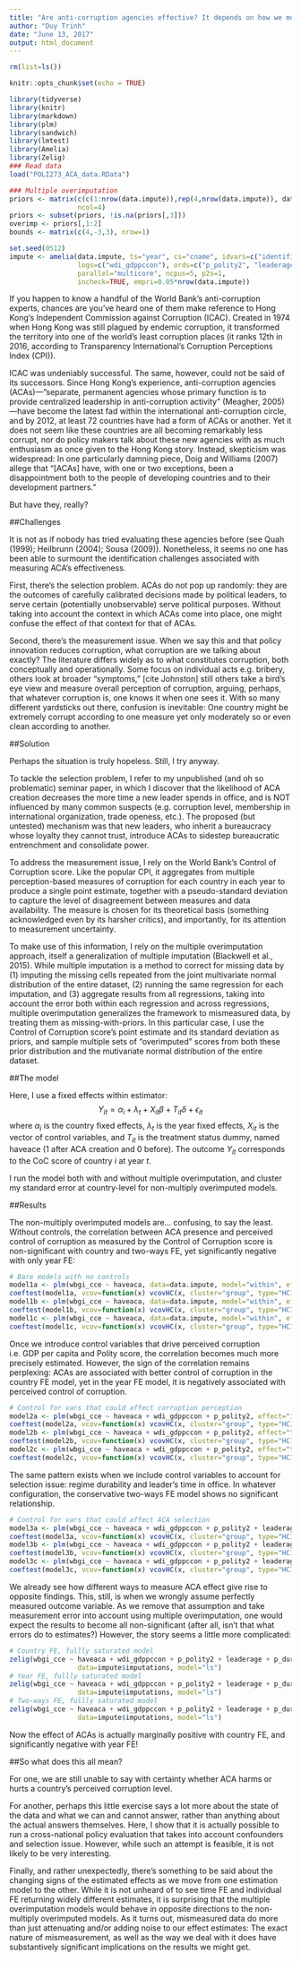 ```yaml
---
title: "Are anti-corruption agencies effective? It depends on how we measure it."
author: "Duy Trinh"
date: "June 13, 2017"
output: html_document
---
```


```r
rm(list=ls())

knitr::opts_chunk$set(echo = TRUE)

library(tidyverse)
library(knitr)
library(markdown)
library(plm)
library(sandwich)
library(lmtest)
library(Amelia)
library(Zelig)
### Read data
load("POLI273_ACA_data.RData")

### Multiple overimputation
priors <- matrix(c(c(1:nrow(data.impute)),rep(4,nrow(data.impute)), data.impute$wbgi_cce, data.impute$wbgi_ccs),
                 ncol=4)
priors <- subset(priors, !is.na(priors[,3]))
overimp <- priors[,1:2]
bounds <- matrix(c(4,-3,3), nrow=1)

set.seed(0512)
impute <- amelia(data.impute, ts="year", cs="cname", idvars=c("identifier", "makeaca","haveaca"), m=10, overimp=overimp, priors=priors, bounds=bounds,
                 logs=c("wdi_gdppccon"), ords=c("p_polity2", "leaderage", "p_durable"),
                 parallel="multicore", ncpus=5, p2s=1,
                 incheck=TRUE, empri=0.05*nrow(data.impute))
```

If you happen to know a handful of the World Bank's anti-corruption experts, chances are you've heard one of them make reference to Hong Kong's Independent Commission against Corruption (ICAC). Created in 1974 when Hong Kong was still plagued by endemic corruption, it transformed the territory into one of the world's least corruption places (it ranks 12th in 2016, according to Transparency International's Corruption Perceptions Index (CPI)). 

ICAC was undeniably successful. The same, however, could not be said of its successors. Since Hong Kong's experience, anti-corruption agencies (ACAs)—”separate, permanent agencies whose primary function is to provide centralized leadership in anti-corruption activity” (Meagher, 2005)—have become the latest fad within the international anti-corruption circle, and by 2012, at least 72 countries have had a form of ACAs or another. Yet it does not seem like these countries are all becoming remarkably less corrupt, nor do policy makers talk about these new agencies with as much enthusiasm as once given to the Hong Kong story. Instead, skepticism was widespread: In one particularly damning piece, Doig and Williams (2007) allege that “[ACAs] have, with one or two exceptions, been a disappointment both to the people of developing countries and to their development partners.” 

But have they, really?

##Challenges

It is not as if nobody has tried evaluating these agencies before (see Quah (1999); Heilbrunn (2004); Sousa (2009)). Nonetheless, it seems no one has been able to surmount the identification challenges associated with measuring ACA's effectiveness. 

First, there's the selection problem. ACAs do not pop up randomly: they are the outcomes of carefully calibrated decisions made by political leaders, to serve certain (potentially unobservable) serve political purposes. Without taking into account the context in which ACAs come into place, one might confuse the effect of that context for that of ACAs.

Second, there's the measurement issue. When we say this and that policy innovation reduces corruption, what corruption are we talking about exactly? The literature differs widely as to what constitutes corruption, both conceptually and operationally. Some focus on individual acts e.g. bribery, others look at broader “symptoms,” [cite Johnston] still others take a bird's eye view and measure overall perception of corruption, arguing, perhaps, that whatever corruption is, one knows it when one sees it. With so many different yardsticks out there, confusion is inevitable: One country might be extremely corrupt according to one measure yet only moderately so or even clean according to another. 

##Solution

Perhaps the situation is truly hopeless. Still, I try anyway.

To tackle the selection problem, I refer to my unpublished (and oh so problematic) seminar paper, in which I discover that the likelihood of ACA creation decreases the more time a new leader spends in office, and is NOT influenced by many common suspects (e.g. corruption level, membership in international organization, trade openess, etc.). The proposed (but untested) mechanism was that new leaders, who inherit a bureaucracy whose loyalty they cannot trust, introduce ACAs to sidestep bureaucratic entrenchment and consolidate power. 

To address the measurement issue, I rely on the World Bank's Control of Corruption score. Like the popular CPI, it aggregates from multiple perception-based measures of corruption for each country in each year to produce a single point estimate, together with a pseudo-standard deviation to capture the level of disagreement between measures and data availability. The measure is chosen for its theoretical basis (something acknowledged even by its harsher critics), and importantly, for its attention to measurement uncertainty. 

To make use of this information, I rely on the multiple overimputation approach, itself a generalization of multiple imputation (Blackwell et al., 2015). While multiple imputation is a method to correct for missing data by (1) imputing the missing cells repeated from the joint multivariate normal distribution of the entire dataset, (2) running the same regression for each imputation, and (3) aggregate results from all regressions, taking into account the error both within each regression and across regressions, multiple overimputation generalizes the framework to mismeasured data, by treating them as missing-with-priors. In this particular case, I use the Control of Corruption score's point estimate and its standard deviation as priors, and sample multiple sets of “overimputed” scores from both these prior distribution and the mutivariate normal distribution of the entire dataset.

##The model

Here, I use a fixed effects within estimator:
$$Y_{it}=\alpha_{i}+\lambda_{t}+X_{it}\beta+T_{it}\delta+\epsilon_{it}$$
where $\alpha_{i}$ is the country fixed effects, $\lambda_{t}$ is the year fixed effects, $X_{it}$ is the vector of control variables, and $T_{it}$ is the treatment status dummy, named haveace (1 after ACA creation and 0 before). The outcome $Y_{it}$ corresponds to the CoC score of country $i$ at year $t$.

I run the model both with and without multiple overimputation, and cluster my standard error at country-level for non-multiply overimputed models. 

##Results

The non-multiply overimputed models are... confusing, to say the least. Without controls, the correlation between ACA presence and perceived control of corruption as measured by the Control of Corruption score is non-significant with country and two-ways FE, yet significantly negative with only year FE:

```r
# Bare models with no controls
model1a <- plm(wbgi_cce ~ haveaca, data=data.impute, model="within", effect="individual", index=c("year","cname"))
coeftest(model1a, vcov=function(x) vcovHC(x, cluster="group", type="HC1"))
model1b <- plm(wbgi_cce ~ haveaca, data=data.impute, model="within", effect="time", index=c("year","cname"))
coeftest(model1b, vcov=function(x) vcovHC(x, cluster="group", type="HC1"))
model1c <- plm(wbgi_cce ~ haveaca, data=data.impute, model="within", effect="twoways", index=c("year","cname"))
coeftest(model1c, vcov=function(x) vcovHC(x, cluster="group", type="HC1"))

```

Once we introduce control variables that drive perceived corruption i.e. GDP per capita and Polity score, the correlation becomes much more precisely estimated. However, the sign of the correlation remains perplexing: ACAs are associated with better control of corruption in the country FE model, yet in the year FE model, it is negatively associated with perceived control of corruption. 

```r
# Control for vars that could affect corruption perception
model2a <- plm(wbgi_cce ~ haveaca + wdi_gdppccon + p_polity2, effect="individual", data=data.impute, model="within", index=c("year","cname"))
coeftest(model2a, vcov=function(x) vcovHC(x, cluster="group", type="HC1"))
model2b <- plm(wbgi_cce ~ haveaca + wdi_gdppccon + p_polity2, effect="time", data=data.impute, model="within", index=c("year","cname"))
coeftest(model2b, vcov=function(x) vcovHC(x, cluster="group", type="HC1"))
model2c <- plm(wbgi_cce ~ haveaca + wdi_gdppccon + p_polity2, effect="twoways", data=data.impute, model="within", index=c("year","cname"))
coeftest(model2c, vcov=function(x) vcovHC(x, cluster="group", type="HC1"))
```

The same pattern exists when we include control variables to account for selection issue: regime durability and leader's time in office. In whatever configuration, the conservative two-ways FE model shows no significant relationship.

```r
# Control for vars that could affect ACA selection
model3a <- plm(wbgi_cce ~ haveaca + wdi_gdppccon + p_polity2 + leaderage + p_durable, effect="individual", data=data.impute, model="within", index=c("year","cname"))
coeftest(model3a, vcov=function(x) vcovHC(x, cluster="group", type="HC1"))
model3b <- plm(wbgi_cce ~ haveaca + wdi_gdppccon + p_polity2 + leaderage + p_durable, effect="time", data=data.impute, model="within", index=c("year","cname"))
coeftest(model3b, vcov=function(x) vcovHC(x, cluster="group", type="HC1"))
model3c <- plm(wbgi_cce ~ haveaca + wdi_gdppccon + p_polity2 + leaderage + p_durable, effect="twoways", data=data.impute, model="within", index=c("year","cname"))
coeftest(model3c, vcov=function(x) vcovHC(x, cluster="group", type="HC1"))
```

We already see how different ways to measure ACA effect give rise to opposite findings. This, still, is when we wrongly assume perfectly measured outcome variable. As we remove that assumption and take measurement error into account using multiple overimputation, one would expect the results to become all non-significant (after all, isn't that what errors do to estimates?) However, the story seems a little more complicated:

```r
# Country FE, fullly saturated model
zelig(wbgi_cce ~ haveaca + wdi_gdppccon + p_polity2 + leaderage + p_durable + factor(cname),
                 data=impute$imputations, model="ls")
# Year FE, fullly saturated model
zelig(wbgi_cce ~ haveaca + wdi_gdppccon + p_polity2 + leaderage + p_durable + factor(year),
                 data=impute$imputations, model="ls")
# Two-ways FE, fullly saturated model
zelig(wbgi_cce ~ haveaca + wdi_gdppccon + p_polity2 + leaderage + p_durable + factor(year) + factor(cname),
                 data=impute$imputations, model="ls")
```
Now the effect of ACAs is actually marginally positive with country FE, and significantly negative with year FE!

##So what does this all mean?

For one, we are still unable to say with certainty whether ACA harms or hurts a country's perceived corruption level. 

For another, perhaps this little exercise says a lot more about the state of the data and what we can and cannot answer, rather than anything about the actual answers themselves. Here, I show that it is actually possible to run a cross-national policy evaluation that takes into account confounders and selection issue. However, while such an attempt is feasible, it is not likely to be very interesting.

Finally, and rather unexpectedly, there's something to be said about the changing signs of the estimated effects as we move from one estimation model to the other. While it is not unheard of to see time FE and individual FE returning widely different estimates, it is surprising that the multiple overimputation models would behave in opposite directions to the non-multiply overimputed models. As it turns out, mismeasured data do more than just attenuating and/or adding noise to our effect estimates: The exact nature of mismeasurement, as well as the way we deal with it does have substantively significant implications on the results we might get. 
